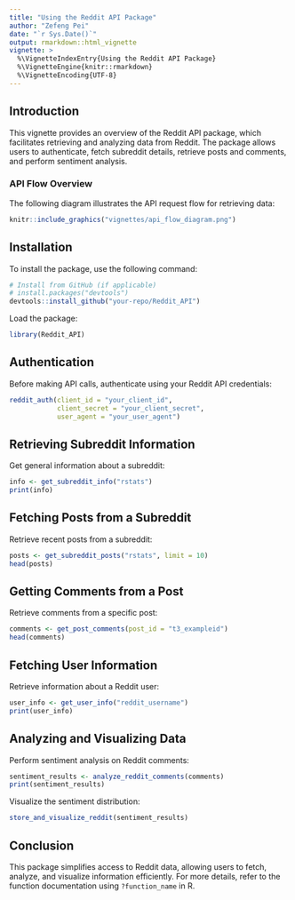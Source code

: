 ```yaml
---
title: "Using the Reddit API Package"
author: "Zefeng Pei"
date: "`r Sys.Date()`"
output: rmarkdown::html_vignette
vignette: >
  %\VignetteIndexEntry{Using the Reddit API Package}
  %\VignetteEngine{knitr::rmarkdown}
  %\VignetteEncoding{UTF-8}
---
```


## Introduction

This vignette provides an overview of the Reddit API package, which facilitates retrieving and analyzing data from Reddit. The package allows users to authenticate, fetch subreddit details, retrieve posts and comments, and perform sentiment analysis.

### **API Flow Overview**
The following diagram illustrates the API request flow for retrieving data:

```r
knitr::include_graphics("vignettes/api_flow_diagram.png")
```

## Installation

To install the package, use the following command:

```r
# Install from GitHub (if applicable)
# install.packages("devtools")
devtools::install_github("your-repo/Reddit_API")
```

Load the package:

```r
library(Reddit_API)
```

## Authentication

Before making API calls, authenticate using your Reddit API credentials:

```r
reddit_auth(client_id = "your_client_id", 
            client_secret = "your_client_secret", 
            user_agent = "your_user_agent")
```

## Retrieving Subreddit Information

Get general information about a subreddit:

```r
info <- get_subreddit_info("rstats")
print(info)
```

## Fetching Posts from a Subreddit

Retrieve recent posts from a subreddit:

```r
posts <- get_subreddit_posts("rstats", limit = 10)
head(posts)
```

## Getting Comments from a Post

Retrieve comments from a specific post:

```r
comments <- get_post_comments(post_id = "t3_exampleid")
head(comments)
```

## Fetching User Information

Retrieve information about a Reddit user:

```r
user_info <- get_user_info("reddit_username")
print(user_info)
```

## Analyzing and Visualizing Data

Perform sentiment analysis on Reddit comments:

```r
sentiment_results <- analyze_reddit_comments(comments)
print(sentiment_results)
```

Visualize the sentiment distribution:

```r
store_and_visualize_reddit(sentiment_results)
```

## Conclusion

This package simplifies access to Reddit data, allowing users to fetch, analyze, and visualize information efficiently. For more details, refer to the function documentation using `?function_name` in R.

